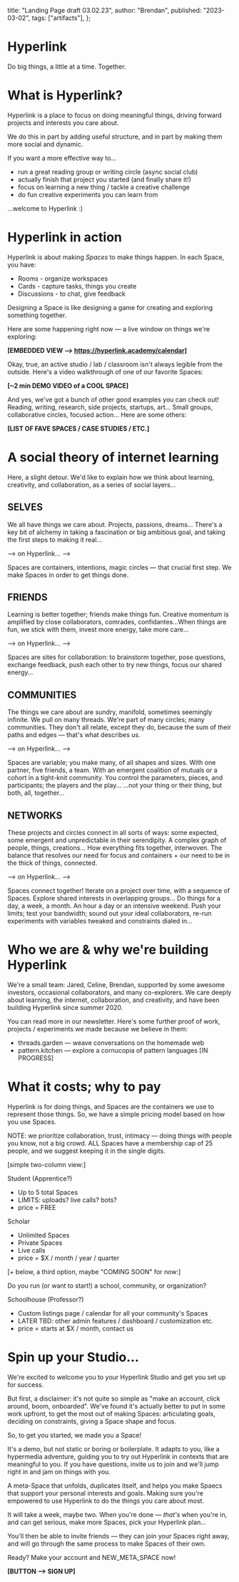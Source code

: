   title: "Landing Page draft 03.02.23",
  author: "Brendan",
  published: "2023-03-02",
  tags: ["artifacts"],
};

# Hyperlink

Do big things, a little at a time. Together.

# What is Hyperlink?

Hyperlink is a place to focus on doing meaningful things, driving forward projects and interests you care about.

We do this in part by adding useful structure, and in part by making them more social and dynamic.

If you want a more effective way to…

- run a great reading group or writing circle (async social club)
- actually finish that project you started (and finally share it!)
- focus on learning a new thing / tackle a creative challenge
- do fun creative experiments you can learn from

…welcome to Hyperlink :)

# Hyperlink in action

Hyperlink is about making _Spaces_ to make things happen. In each Space, you have:

- Rooms - organize workspaces
- Cards - capture tasks, things you create
- Discussions - to chat, give feedback

Designing a Space is like designing a game for creating and exploring something together.

Here are some happening right now — a live window on things we're exploring:

**[EMBEDDED VIEW --> https://hyperlink.academy/calendar]**

Okay, true, an active studio / lab / classroom isn't always legible from the outside. Here's a video walkthrough of one of our favorite Spaces:

**[~2 min DEMO VIDEO of a COOL SPACE]**

And yes, we've got a bunch of other good examples you can check out! Reading, writing, research, side projects, startups, art… Small groups, collaborative circles, focused action… Here are some others:

**[LIST OF FAVE SPACES / CASE STUDIES / ETC.]**

# A social theory of internet learning

Here, a slight detour. We'd like to explain how we think about learning, creativity, and collaboration, as a series of social layers…

## SELVES

We all have things we care about. Projects, passions, dreams… There's a key bit of alchemy in taking a fascination or big ambitious goal, and taking the first steps to making it real…

--> on Hyperlink… -->

Spaces are containers, intentions, magic circles — that crucial first step. We make Spaces in order to get things done.

## FRIENDS

Learning is better together; friends make things fun. Creative momentum is amplified by close collaborators, comrades, confidantes…When
things are fun, we stick with them, invest more energy, take more care…

--> on Hyperlink… -->

Spaces are sites for collaboration: to brainstorm together, pose questions, exchange feedback, push each other to try new things, focus our shared energy…

## COMMUNITIES

The things we care about are sundry, manifold, sometimes seemingly infinite. We pull on many threads. We're part of many circles; many communities. They don't all relate, except they do, because the sum of their paths and edges — that's what describes us.

--> on Hyperlink… -->

Spaces are variable; you make many, of all shapes and sizes. With one partner, five friends, a team. With an emergent coalition of mutuals or a cohort in a tight-knit community. You control the parameters, pieces, and participants; the players and the play…
…not your thing or their thing, but both, all, together…

## NETWORKS

These projects and circles connect in all sorts of ways: some expected, some emergent and unpredictable in their serendipity. A complex graph of people, things, creations… How everything fits together, interwoven. The balance that resolves our need for focus and containers + our need to be in the thick of things, connected.

--> on Hyperlink… -->

Spaces connect together! Iterate on a project over time, with a sequence of Spaces. Explore shared interests in overlapping groups…
Do things for a day, a week, a month. An hour a day or an intensive weekend. Push your limits; test your bandwidth; sound out your ideal collaborators, re-run experiments with variables tweaked and constraints dialed in…

# Who we are & why we're building Hyperlink

We're a small team: Jared, Celine, Brendan, supported by some awesome investors, occasional collaborators, and many co-explorers. We care deeply about learning, the internet, collaboration, and creativity, and have been building Hyperlink since summer 2020.

You can read more in our newsletter. Here's some further proof of work, projects / experiments we made because we believe in them:

- threads.garden — weave conversations on the homemade web
- pattern.kitchen — explore a cornucopia of pattern languages [IN PROGRESS]

# What it costs; why to pay

Hyperlink is for doing things, and Spaces are the containers we use to represent those things. So, we have a simple pricing model based on how you use Spaces.

NOTE: we prioritize collaboration, trust, intimacy — doing things with people you know, not a big crowd. ALL Spaces have a membership cap of 25 people, and we suggest keeping it in the single digits.

[simple two-column view:]

Student (Apprentice?)

- Up to 5 total Spaces
- LIMITS: uploads? live calls? bots?
- price = FREE

Scholar

- Unlimited Spaces
- Private Spaces
- Live calls
- price = $X / month / year / quarter

[+ below, a third option, maybe "COMING SOON" for now:]

Do you run (or want to start!) a school, community, or organization?

Schoolhouse (Professor?)

- Custom listings page / calendar for all your community's Spaces
- LATER TBD: other admin features / dashboard / customization etc.
- price = starts at $X / month, contact us

# Spin up your Studio…

We're excited to welcome you to your Hyperlink Studio and get you set up for success.

But first, a disclaimer: it's not quite so simple as "make an account, click around, boom, onboarded". We've found it's actually better to put in some work upfront, to get the most out of making Spaces: articulating goals, deciding on constraints, giving a Space shape and focus.

So, to get you started, we made you a Space!

It's a demo, but not static or boring or boilerplate. It adapts to you, like a hypermedia adventure, guiding you to try out Hyperlink in contexts that are meaningful to you. If you have questions, invite us to join and we'll jump right in and jam on things with you.

A meta-Space that unfolds, duplicates itself, and helps you make Spaecs that support your personal interests and goals. Making sure you're empowered to use Hyperlink to do the things you care about most.

It will take a week, maybe two. When you're done — _that's_ when you're in, and can get serious, make more Spaces, pick your Hyperlink plan…

You'll then be able to invite friends — they can join your Spaces right away, and will go through the same process to make Spaces of their own.

Ready? Make your account and NEW_META_SPACE now!

**[BUTTON --> SIGN UP]**
